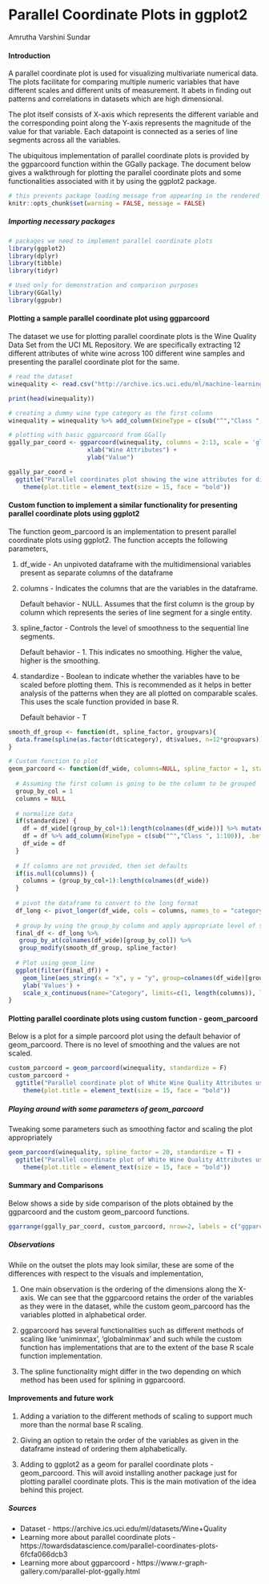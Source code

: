 # Parallel Coordinate Plots in ggplot2

Amrutha Varshini Sundar

#### Introduction

A parallel coordinate plot is used for visualizing multivariate numerical data. The plots facilitate for comparing multiple numeric variables that have different scales and different units of measurement. It abets in finding out patterns and correlations in datasets which are high dimensional.

The plot itself consists of X-axis which represents the different variable and the corresponding point along the Y-axis represents the magnitude of the value for that variable. Each datapoint is connected as a series of line segments across all the variables. 

The ubiquitous implementation of parallel coordinate plots is provided by the ggparcoord function within the GGally package. The document below gives a walkthrough for plotting the parallel coordinate plots and some functionalities associated with it by using the ggplot2 package.


```r
# this prevents package loading message from appearing in the rendered version of your problem set
knitr::opts_chunk$set(warning = FALSE, message = FALSE)
```

##### Importing necessary packages

```r
# packages we need to implement parallel coordinate plots
library(ggplot2)
library(dplyr)
library(tibble)
library(tidyr)

# Used only for demonstration and comparison purposes
library(GGally)
library(ggpubr)

```

#### Plotting a sample parallel coordinate plot using ggparcoord 


The dataset we use for plotting parallel coordinate plots is the Wine Quality Data Set from the UCI ML Repository. We are specifically extracting 12 different attributes of white wine across 100 different wine samples and presenting the parallel coordinate plot for the same.

```r

# read the dataset
winequality <- read.csv("http://archive.ics.uci.edu/ml/machine-learning-databases/wine-quality/winequality-white.csv", sep = ";")[0:100, ]

print(head(winequality))

# creating a dummy wine type category as the first column 
winequality = winequality %>% add_column(WineType = c(sub("^","Class ", 1:100)), .before="fixed.acidity")

# plotting with basic ggparcoord from GGally
ggally_par_coord <- ggparcoord(winequality, columns = 2:13, scale = 'globalminmax') +
                      xlab("Wine Attributes") +
                      ylab("Value") 

ggally_par_coord +
  ggtitle("Parallel coordinates plot showing the wine attributes for different wines") +
    theme(plot.title = element_text(size = 15, face = "bold"))

```


#### Custom function to implement a similar functionality for presenting parallel coordinate plots using ggplot2

The function geom_parcoord is an implementation to present parallel coordinate plots using ggplot2. The function accepts the following parameters,

  1) df_wide - An unpivoted dataframe with the multidimensional variables present as separate columns of the dataframe
  
  2) columns - Indicates the columns that are the variables in the dataframe. 
  
     Default behavior - NULL. Assumes that the first column is the group by column which represents the series of line segment for a single entity.
     
  3) spline_factor - Controls the level of smoothness to the sequential line segments.
  
     Default behavior - 1. This indicates no smoothing. Higher the value, higher is the smoothing.
     
  4) standardize - Boolean to indicate whether the variables have to be scaled before plotting them. This is recommended as it helps in       better analysis of the patterns when they are all plotted on comparable scales. This uses the scale function provided in base R.
     
      Default behavior - T
     
```r

smooth_df_group <- function(dt, spline_factor, groupvars){
  data.frame(spline(as.factor(dt$category), dt$values, n=12*groupvars))
}

# Custom function to plot 
geom_parcoord <- function(df_wide, columns=NULL, spline_factor = 1, standardize = T) {
  
  # Assuming the first column is going to be the column to be grouped
  group_by_col = 1
  columns = NULL
  
  # normalize data
  if(standardize) {
    df = df_wide[(group_by_col+1):length(colnames(df_wide))] %>% mutate_all(scale)
    df = df %>% add_column(WineType = c(sub("^","Class ", 1:100)), .before="fixed.acidity")
    df_wide = df
  }
  
  # If columns are not provided, then set defaults
  if(is.null(columns)) {
    columns = (group_by_col+1):length(colnames(df_wide))
  }
  
  # pivot the dataframe to convert to the long format
  df_long <- pivot_longer(df_wide, cols = columns, names_to = "category", values_to = "values")
  
  # group by using the group_by column and apply appropriate level of smoothing
  final_df <- df_long %>%
   group_by_at(colnames(df_wide)[group_by_col]) %>%
   group_modify(smooth_df_group, spline_factor)
  
  # Plot using geom_line
  ggplot(filter(final_df)) + 
    geom_line(aes_string(x = "x", y = "y", group=colnames(df_wide)[group_by_col])) +
    ylab('Values') +
    scale_x_continuous(name="Category", limits=c(1, length(columns)), labels=sort(colnames(df_wide)[columns]), breaks=c(1:length(columns))) 
}
```


#### Plotting parallel coordinate plots using custom function - geom_parcoord

Below is a plot for a simple parcoord plot using the default behavior of geom_parcoord. There is no level of smoothing and the values are not scaled.

```r

custom_parcoord = geom_parcoord(winequality, standardize = F)
custom_parcoord +
  ggtitle("Parallel coordinate plot of White Wine Quality Attributes using geom_parcoord") + 
    theme(plot.title = element_text(size = 15, face = "bold"))

```

##### Playing around with some parameters of geom_parcoord

Tweaking some parameters such as smoothing factor and scaling the plot appropriately

```r

geom_parcoord(winequality, spline_factor = 20, standardize = T) + 
  ggtitle("Parallel coordinate plot of White Wine Quality Attributes using geom_parcoord(spline_factor=20, standardize=T)") + 
    theme(plot.title = element_text(size = 15, face = "bold"))

```


#### Summary and Comparisons

Below shows a side by side comparison of the plots obtained by the ggparcoord and the custom geom_parcoord functions.

```r

ggarrange(ggally_par_coord, custom_parcoord, nrow=2, labels = c("ggparcoord", "geom_parcoord")) 

```


##### Observations

While on the outset the plots may look similar, these are some of the differences with respect to the visuals and implementation,

1) One main observation is the ordering of the dimensions along the X-axis. We can see that the ggparcoord retains the order of the variables as they were in the dataset, while the custom geom_parcoord has the variables plotted in alphabetical order.

2) ggparcoord has several functionalities such as different methods of scaling like 'uniminmax', 'globalminmax' and such while the custom function has implementations that are to the extent of the base R scale function implementation.

3) The spline functionality might differ in the two depending on which method has been used for splining in ggparcoord. 


#### Improvements and future work

1) Adding a variation to the different methods of scaling to support much more than the normal base R scaling.

2) Giving an option to retain the order of the variables as given in the dataframe instead of ordering them alphabetically.

3) Adding to ggplot2 as a geom for parallel coordinate plots - geom_parcoord. This will avoid installing another package just for plotting parallel coordinate plots. This is the main motivation of the idea behind this project.


##### Sources

* Dataset - https://archive.ics.uci.edu/ml/datasets/Wine+Quality
* Learning more about parallel coordinate plots - https://towardsdatascience.com/parallel-coordinates-plots-6fcfa066dcb3
* Learning more about ggparcoord - https://www.r-graph-gallery.com/parallel-plot-ggally.html